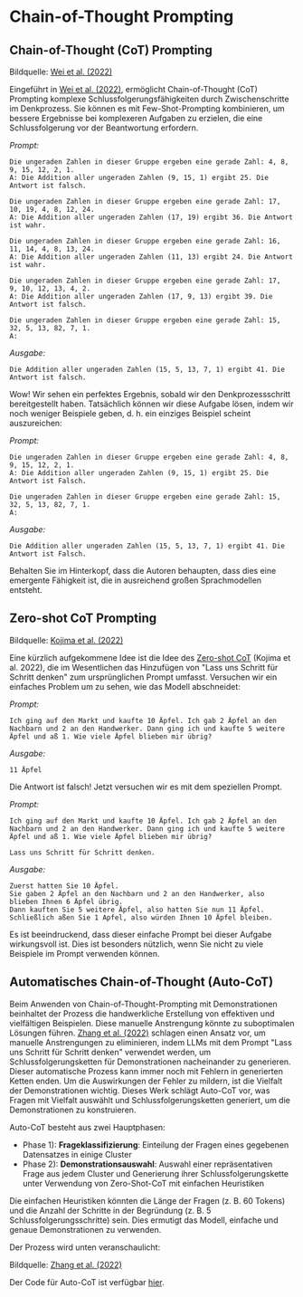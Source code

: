 # Chain-of-Thought Prompting


## Chain-of-Thought (CoT) Prompting

<Screenshot src={COT} alt="CoT" />

Bildquelle: [Wei et al. (2022)](https://arxiv.org/abs/2201.11903)

Eingeführt in [Wei et al. (2022)](https://arxiv.org/abs/2201.11903), ermöglicht Chain-of-Thought (CoT) Prompting komplexe Schlussfolgerungsfähigkeiten durch Zwischenschritte im Denkprozess. Sie können es mit Few-Shot-Prompting kombinieren, um bessere Ergebnisse bei komplexeren Aufgaben zu erzielen, die eine Schlussfolgerung vor der Beantwortung erfordern.

*Prompt:*
```
Die ungeraden Zahlen in dieser Gruppe ergeben eine gerade Zahl: 4, 8, 9, 15, 12, 2, 1.
A: Die Addition aller ungeraden Zahlen (9, 15, 1) ergibt 25. Die Antwort ist falsch.

Die ungeraden Zahlen in dieser Gruppe ergeben eine gerade Zahl: 17,  10, 19, 4, 8, 12, 24.
A: Die Addition aller ungeraden Zahlen (17, 19) ergibt 36. Die Antwort ist wahr.

Die ungeraden Zahlen in dieser Gruppe ergeben eine gerade Zahl: 16,  11, 14, 4, 8, 13, 24.
A: Die Addition aller ungeraden Zahlen (11, 13) ergibt 24. Die Antwort ist wahr.

Die ungeraden Zahlen in dieser Gruppe ergeben eine gerade Zahl: 17,  9, 10, 12, 13, 4, 2.
A: Die Addition aller ungeraden Zahlen (17, 9, 13) ergibt 39. Die Antwort ist falsch.

Die ungeraden Zahlen in dieser Gruppe ergeben eine gerade Zahl: 15, 32, 5, 13, 82, 7, 1. 
A:
```

*Ausgabe:*
```
Die Addition aller ungeraden Zahlen (15, 5, 13, 7, 1) ergibt 41. Die Antwort ist falsch.
```

Wow! Wir sehen ein perfektes Ergebnis, sobald wir den Denkprozessschritt bereitgestellt haben. Tatsächlich können wir diese Aufgabe lösen, indem wir noch weniger Beispiele geben, d. h. ein einziges Beispiel scheint auszureichen:

*Prompt:*
```
Die ungeraden Zahlen in dieser Gruppe ergeben eine gerade Zahl: 4, 8, 9, 15, 12, 2, 1.
A: Die Addition aller ungeraden Zahlen (9, 15, 1) ergibt 25. Die Antwort ist Falsch.

Die ungeraden Zahlen in dieser Gruppe ergeben eine gerade Zahl: 15, 32, 5, 13, 82, 7, 1. 
A:
```

*Ausgabe:*
```
Die Addition aller ungeraden Zahlen (15, 5, 13, 7, 1) ergibt 41. Die Antwort ist Falsch.
```

Behalten Sie im Hinterkopf, dass die Autoren behaupten, dass dies eine emergente Fähigkeit ist, die in ausreichend großen Sprachmodellen entsteht.

## Zero-shot CoT Prompting

<Screenshot src={ZEROCOT} alt="Zero-shot CoT" />

Bildquelle: [Kojima et al. (2022)](https://arxiv.org/abs/2205.11916)

Eine kürzlich aufgekommene Idee ist die Idee des [Zero-shot CoT](https://arxiv.org/abs/2205.11916) (Kojima et al. 2022), die im Wesentlichen das Hinzufügen von "Lass uns Schritt für Schritt denken" zum ursprünglichen Prompt umfasst. Versuchen wir ein einfaches Problem um zu sehen, wie das Modell abschneidet:

*Prompt:*
```
Ich ging auf den Markt und kaufte 10 Äpfel. Ich gab 2 Äpfel an den Nachbarn und 2 an den Handwerker. Dann ging ich und kaufte 5 weitere Äpfel und aß 1. Wie viele Äpfel blieben mir übrig?
```

*Ausgabe:*
```
11 Äpfel
```

Die Antwort ist falsch! Jetzt versuchen wir es mit dem speziellen Prompt.

*Prompt:*
```
Ich ging auf den Markt und kaufte 10 Äpfel. Ich gab 2 Äpfel an den Nachbarn und 2 an den Handwerker. Dann ging ich und kaufte 5 weitere Äpfel und aß 1. Wie viele Äpfel blieben mir übrig?

Lass uns Schritt für Schritt denken.
```

*Ausgabe:*
```
Zuerst hatten Sie 10 Äpfel.
Sie gaben 2 Äpfel an den Nachbarn und 2 an den Handwerker, also blieben Ihnen 6 Äpfel übrig.
Dann kauften Sie 5 weitere Äpfel, also hatten Sie nun 11 Äpfel.
Schließlich aßen Sie 1 Apfel, also würden Ihnen 10 Äpfel bleiben.
```

Es ist beeindruckend, dass dieser einfache Prompt bei dieser Aufgabe wirkungsvoll ist. Dies ist besonders nützlich, wenn Sie nicht zu viele Beispiele im Prompt verwenden können.

## Automatisches Chain-of-Thought (Auto-CoT)

Beim Anwenden von Chain-of-Thought-Prompting mit Demonstrationen beinhaltet der Prozess die handwerkliche Erstellung von effektiven und vielfältigen Beispielen. Diese manuelle Anstrengung könnte zu suboptimalen Lösungen führen. [Zhang et al. (2022)](https://arxiv.org/abs/2210.03493) schlagen einen Ansatz vor, um manuelle Anstrengungen zu eliminieren, indem LLMs mit dem Prompt "Lass uns Schritt für Schritt denken" verwendet werden, um Schlussfolgerungsketten für Demonstrationen nacheinander zu generieren. Dieser automatische Prozess kann immer noch mit Fehlern in generierten Ketten enden. Um die Auswirkungen der Fehler zu mildern, ist die Vielfalt der Demonstrationen wichtig. Dieses Werk schlägt Auto-CoT vor, was Fragen mit Vielfalt auswählt und Schlussfolgerungsketten generiert, um die Demonstrationen zu konstruieren.

Auto-CoT besteht aus zwei Hauptphasen:

- Phase 1): **Frageklassifizierung**: Einteilung der Fragen eines gegebenen Datensatzes in einige Cluster
- Phase 2): **Demonstrationsauswahl**: Auswahl einer repräsentativen Frage aus jedem Cluster und Generierung ihrer Schlussfolgerungskette unter Verwendung von Zero-Shot-CoT mit einfachen Heuristiken

Die einfachen Heuristiken könnten die Länge der Fragen (z. B. 60 Tokens) und die Anzahl der Schritte in der Begründung (z. B. 5 Schlussfolgerungsschritte) sein. Dies ermutigt das Modell, einfache und genaue Demonstrationen zu verwenden.

Der Prozess wird unten veranschaulicht:

<Screenshot src={AUTOCOT} alt="AUTOCOT" />

Bildquelle: [Zhang et al. (2022)](https://arxiv.org/abs/2210.03493)

Der Code für Auto-CoT ist verfügbar [hier](https://github.com/amazon-science/auto-cot).
